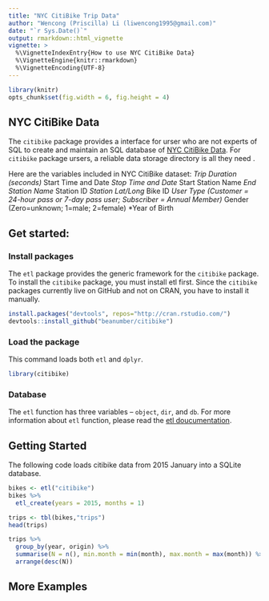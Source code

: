 ```yaml
---
title: "NYC CitiBike Trip Data"
author: "Wencong (Priscilla) Li (liwencong1995@gmail.com)"
date: "`r Sys.Date()`"
output: rmarkdown::html_vignette
vignette: >
  %\VignetteIndexEntry{How to use NYC CitiBike Data}
  %\VignetteEngine{knitr::rmarkdown}
  %\VignetteEncoding{UTF-8}
---
```


```r
library(knitr)
opts_chunk$set(fig.width = 6, fig.height = 4)
```

## NYC CitiBike Data 
The `citibike` package provides a interface for urser who are not experts of SQL to create and maintain an SQL database of [NYC CitiBike Data](https://www.citibikenyc.com/system-data). For `citibike` package ursers, a reliable data storage directory is all they need . 

Here are the variables included in NYC CitiBike dataset:
*Trip Duration (seconds)
*Start Time and Date
*Stop Time and Date
*Start Station Name
*End Station Name
*Station ID
*Station Lat/Long
*Bike ID
*User Type (Customer = 24-hour pass or 7-day pass user; Subscriber = Annual Member)
*Gender (Zero=unknown; 1=male; 2=female)
*Year of Birth

## Get started:
### Install packages
The `etl` package provides the generic framework for the `citibike` package. To install the `citibike` package, you must install etl first. Since the `citibike`  packages currently live on GitHub and not on CRAN, you have to install it manually.

```r
install.packages("devtools", repos="http://cran.rstudio.com/")
devtools::install_github("beanumber/citibike")
```

### Load the package
This command loads both `etl` and `dplyr`.
```r
library(citibike)
```

### Database
The `etl` function has three variables -- `object`, `dir`, and `db`.
For more information about `etl` function, please read the [etl doucumentation](https://github.com/beanumber/etl/blob/master/README.Rmd).

## Getting Started
The following code loads citibike data from 2015 January into a SQLite database.
```r
bikes <- etl("citibike")
bikes %>%
  etl_create(years = 2015, months = 1)
```

```r
trips <- tbl(bikes,"trips")
head(trips)

trips %>%
  group_by(year, origin) %>%
  summarise(N = n(), min.month = min(month), max.month = max(month)) %>%
  arrange(desc(N))
```

## More Examples



